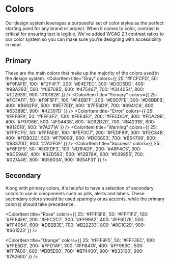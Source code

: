 
<Meta title="Colors" />

# Colors
Our design system leverages a purposeful set of color styles as the perfect starting point for any brand or project. When it comes to color, contrast is critical for ensuring text is legible. We've added WCAG 2.1 contrast ratios to our color system so you can make sure you're designing with accessibility in mind.

## Primary
These are the main colors that make up the majority of the colors used in the design system.
<ColorPalette>
  <ColorItem
    title="Gray"
    colors={{
      25: '#FCFCFD',
      50: '#F9FAFB',
      100: '#F2F4F7',
      200: '#E4E7EC',
      300: '#D0D5DD',
      400: '#98A2B3',
      500: '#667085',
      600: '#475467',
      700: '#344054',
      800: '#1D2939',
      900: '#101828'
    }}
  />
  <ColorItem
    title="Primary"
    colors={{
      25: '#FCFAFF',
      50: '#F9F5FF',
      100: '#F4EBFF',
      200: '#E9D7FE',
      300: '#D6BBFB',
      400: '#B692F6',
      500: '#9E77ED',
      600: '#7F56D9',
      700: '#6941C6',
      800: '#53389E',
      900: '#42307D'
    }}
  />
  <ColorItem
    title="Error"
    colors={{
      25: '#FFFBFA',
      50: '#FEF3F2',
      100: '#FEE4E2',
      200: '#FECDCA',
      300: '#FDA29B',
      400: '#F97066',
      500: '#F04438',
      600: '#D92D20',
      700: '#B42318',
      800: '#912018',
      900: '#7A271A'
    }}
  />
  <ColorItem
    title="Warning"
    colors={{
      25: '#FFFCF5',
      50: '#FFFAEB',
      100: '#FEF0C7',
      200: '#FEDF89',
      300: '#FEC84B',
      400: '#FDB022',
      500: '#F79009',
      600: '#DC6803',
      700: '#B54708',
      800: '#93370D',
      900: '#7A2E0E'
    }}
  />
  <ColorItem
    title="Success"
    colors={{
      25: '#F6FEF9',
      50: '#ECFDF3',
      100: '#D1FADF',
      200: '#A6F4C5',
      300: '#6CE9A6',
      400: '#32D583',
      500: '#12B76A',
      600: '#039855',
      700: '#027A48',
      800: '#05603A',
      900: '#054F31'
    }}
  />
</ColorPalette>

## Secondary
Along with primary colors, it's helpful to have a selection of secondary colors to use in components such as pills, alerts and labels. These secondary colors should be used sparingly or as accents, while the primary color(s) should take precedence.

<ColorPalette>
  <ColorItem
    title="BlueGray"
    colors={{
        25: '#FCFCFD',
        50: '#F9FAFB',
        100: '#F2F4F7',
        200: '#E4E7EC',
        300: '#D0D5DD',
        400: '#98A2B3',
        500: '#667085',
        600: '#475467',
        700: '#344054',
        800: '#1D2939',
        900: '#101828'
    }}
  />
  <ColorItem
    title="BlueLight"
    colors={{
        25: '#F5F9FF',
        50: '#EFF6FF',
        100: '#E3EDFF',
        200: '#D0DAF8',
        300: '#BAC7E8',
        400: '#A3B4F0',
        500: '#8EA2F9',
        600: '#7689E9',
        700: '#5965D8',
        800: '#4B4C9B',
        900: '#383F73'
    }}
  />
  <ColorItem
    title="Blue"
    colors={{
        25: '#F5FAFF',
        50: '#EFF7FF',
        100: '#D1E9FF',
        200: '#B2DDFF',
        300: '#84CAFF',
        400: '#53B1FD',
        500: '#2E90FA',
        600: '#1570EF',
        700: '#175CD3',
        800: '#1849A9',
        900: '#193885'
    }}
  />
  <ColorItem
    title="Indigo"
    colors={{
        25: '#F5F7FF',
        50: '#EDEFFF',
        100: '#D8DFFF',
        200: '#B9BEFF',
        300: '#8E96FF',
        400: '#6B74DB',
        500: '#4E54B7',
        600: '#363B9A',
        700: '#2C3178',
        800: '#202653',
        900: '#181C3C'
    }}
  />
  <ColorItem
    title="Purple"
    colors={{ 
        25: '#FAF5FF',
        50: '#F3EAFF',
        100: '#E8D4FE',
        200: '#D3ADF8',
        300: '#B985F4',
        400: '#9865F1',
        500: '#7D4EDF',
        600: '#6938C3',
        700: '#51279B',
        800: '#381E72',
        900: '#231355'
    }}
  />
  <ColorItem
    title="Pink"
    colors={{
        25: '#FFFBFD',
        50: '#FFF7FA',
        100: '#FFE6F2',
        200: '#FFD3E6',
        300: '#FFB8D9',
        400: '#FF8EC1',
        500: '#FF63A5',
        600: '#FF3B82',
        700: '#DB2753',
        800: '#B21E48',
        900: '#8C1B41'
    }}
  />

  <ColorItem
    title="Rose"
    colors={{
        25: '#FFF5F6',
        50: '#FFF1F2',
        100: '#FFE4E6',
        200: '#FFC2C7',
        300: '#FF99A2',
        400: '#FF6D7E',
        500: '#FF4054',
        600: '#DB2B3E',
        700: '#B22233',
        800: '#8C1C29',
        900: '#661523'
    }}
  />

  <ColorItem
    title="Orange"
    colors={{
        25: '#FFF9F5',
        50: '#FFF3EC',
        100: '#FFE5D3',
        200: '#FFD1AF',
        300: '#FFB47A',
        400: '#FF963C',
        500: '#FF7A00',
        600: '#DB5E00',
        700: '#B74400',
        800: '#933100',
        900: '#7A2600'
    }}
  />
</ColorPalette>